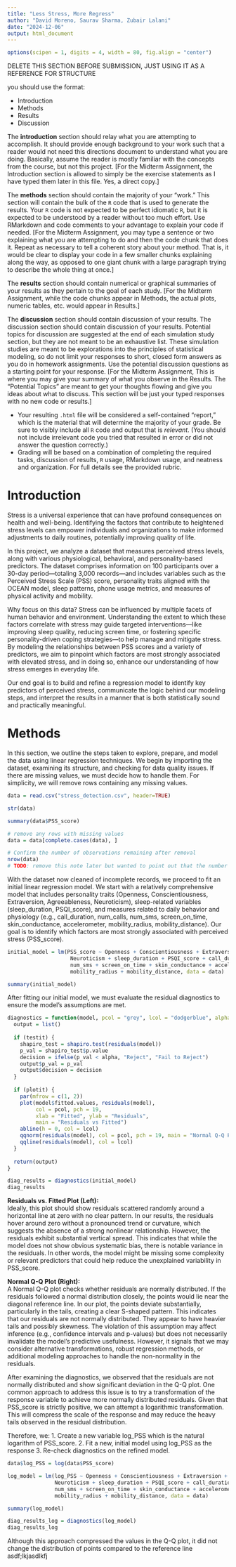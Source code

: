 ---
title: "Less Stress, More Regress"
author: "David Moreno, Saurav Sharma, Zubair Lalani"
date: "2024-12-06"
output: html_document
---

```{r setup, echo = FALSE, message = FALSE, warning = FALSE}
options(scipen = 1, digits = 4, width = 80, fig.align = "center")
```

DELETE THIS SECTION BEFORE SUBMISSION, JUST USING IT AS A REFERENCE FOR STRUCTURE

you should use the format:
  
- Introduction
- Methods
- Results
- Discussion

The **introduction** section should relay what you are attempting to accomplish. It should provide enough background to your work such that a reader would not need this directions document to understand what you are doing. Basically, assume the reader is mostly familiar with the concepts from the course, but not this project. [For the Midterm Assignment, the Introduction section is allowed to simply be the exercise statements as I have typed them later in this file. Yes, a direct copy.]

The **methods** section should contain the majority of your “work.” This section will contain the bulk of the `R` code that is used to generate the results. Your `R` code is not expected to be perfect idiomatic `R`, but it is expected to be understood by a reader without too much effort. Use RMarkdown and code comments to your advantage to explain your code if needed. [For the Midterm Assignment, you may type a sentence or two explaining what you are attempting to do and then the code chunk that does it. Repeat as necessary to tell a coherent story about your method. That is, it would be clear to display your code in a few smaller chunks explaining along the way, as opposed to one giant chunk with a large paragraph trying to describe the whole thing at once.]

The **results** section should contain numerical or graphical summaries of your results as they pertain to the goal of each study. [For the Midterm Assignment, while the code chunks appear in Methods, the actual plots, numeric tables, etc. would appear in Results.]

The **discussion** section should contain discussion of your results. The discussion section should contain discussion of your results. Potential topics for discussion are suggested at the end of each simulation study section, but they are not meant to be an exhaustive list. These simulation studies are meant to be explorations into the principles of statistical modeling, so do not limit your responses to short, closed form answers as you do in homework assignments. Use the potential discussion questions as a starting point for your response. [For the Midterm Assignment, This is where you may give your summary of what you observe in the Results. The "Potential Topics" are meant to get your thoughts flowing and give you ideas about what to discuss. This section will be just your typed responses with no new code or results.]

- Your resulting `.html` file will be considered a self-contained “report,” which is the material that will determine the majority of your grade. Be sure to visibly include all `R` code and output that is *relevant*. (You should not include irrelevant code you tried that resulted in error or did not answer the question correctly.)
- Grading will be based on a combination of completing the required tasks, discussion of results, `R` usage, RMarkdown usage, and neatness and organization. For full details see the provided rubric.

# Introduction
Stress is a universal experience that can have profound consequences on health and well-being. Identifying the factors that contribute to heightened stress levels can empower individuals and organizations to make informed adjustments to daily routines, potentially improving quality of life.

In this project, we analyze a dataset that measures perceived stress levels, along with various physiological, behavioral, and personality-based predictors. The dataset comprises information on 100 participants over a 30-day period—totaling 3,000 records—and includes variables such as the Perceived Stress Scale (PSS) score, personality traits aligned with the OCEAN model, sleep patterns, phone usage metrics, and measures of physical activity and mobility.

Why focus on this data? Stress can be influenced by multiple facets of human behavior and environment. Understanding the extent to which these factors correlate with stress may guide targeted interventions—like improving sleep quality, reducing screen time, or fostering specific personality-driven coping strategies—to help manage and mitigate stress. By modeling the relationships between PSS scores and a variety of predictors, we aim to pinpoint which factors are most strongly associated with elevated stress, and in doing so, enhance our understanding of how stress emerges in everyday life.

Our end goal is to build and refine a regression model to identify key predictors of perceived stress, communicate the logic behind our modeling steps, and interpret the results in a manner that is both statistically sound and practically meaningful.


# Methods
In this section, we outline the steps taken to explore, prepare, and model the data using linear regression techniques. We begin by importing the dataset, examining its structure, and checking for data quality issues. If there are missing values, we must decide how to handle them. For simplicity, we will remove rows containing any missing values.

```{r load-data, echo=TRUE, message=FALSE, warning=FALSE}
data = read.csv("stress_detection.csv", header=TRUE)

str(data)

summary(data$PSS_score)

# remove any rows with missing values
data = data[complete.cases(data), ]

# Confirm the number of observations remaining after removal
nrow(data)
# TODO: remove this note later but wanted to point out that the number of rows after removing missing values is still 3000, which means that there are no missing values... which makes it seem likely that the dataset we are using was generated. 
```
With the dataset now cleaned of incomplete records, we proceed to fit an initial linear regression model. We start with a relatively comprehensive model that includes personality traits (Openness, Conscientiousness, Extraversion, Agreeableness, Neuroticism), sleep-related variables (sleep_duration, PSQI_score), and measures related to daily behavior and physiology (e.g., call_duration, num_calls, num_sms, screen_on_time, skin_conductance, accelerometer, mobility_radius, mobility_distance). Our goal is to identify which factors are most strongly associated with perceived stress (PSS_score).

```{r}
initial_model = lm(PSS_score ~ Openness + Conscientiousness + Extraversion + Agreeableness + 
                    Neuroticism + sleep_duration + PSQI_score + call_duration + num_calls + 
                    num_sms + screen_on_time + skin_conductance + accelerometer + 
                    mobility_radius + mobility_distance, data = data)

summary(initial_model)
```
After fitting our initial model, we must evaluate the residual diagnostics to ensure the model’s assumptions are met.

```{r}
diagnostics = function(model, pcol = "grey", lcol = "dodgerblue", alpha = 0.05, plotit = TRUE, testit = TRUE) {
  output = list()
  
  if (testit) {
    shapiro_test = shapiro.test(residuals(model))
    p_val = shapiro_test$p.value
    decision = ifelse(p_val < alpha, "Reject", "Fail to Reject")
    output$p_val = p_val
    output$decision = decision
  }
  
  if (plotit) {
    par(mfrow = c(1, 2))
    plot(model$fitted.values, residuals(model), 
         col = pcol, pch = 19, 
         xlab = "Fitted", ylab = "Residuals", 
         main = "Residuals vs Fitted")
    abline(h = 0, col = lcol)
    qqnorm(residuals(model), col = pcol, pch = 19, main = "Normal Q-Q Plot")
    qqline(residuals(model), col = lcol)
  }
  
  return(output)
}

diag_results = diagnostics(initial_model)
diag_results
```
**Residuals vs. Fitted Plot (Left):**  
Ideally, this plot should show residuals scattered randomly around a horizontal line at zero with no clear pattern. In our results, the residuals hover around zero without a pronounced trend or curvature, which suggests the absence of a strong nonlinear relationship. However, the residuals exhibit substantial vertical spread. This indicates that while the model does not show obvious systematic bias, there is notable variance in the residuals. In other words, the model might be missing some complexity or relevant predictors that could help reduce the unexplained variability in PSS_score. 

**Normal Q-Q Plot (Right):**  
A Normal Q-Q plot checks whether residuals are normally distributed. If the residuals followed a normal distribution closely, the points would lie near the diagonal reference line. In our plot, the points deviate substantially, particularly in the tails, creating a clear S-shaped pattern. This indicates that our residuals are not normally distributed. They appear to have heavier tails and possibly skewness. The violation of this assumption may affect inference (e.g., confidence intervals and p-values) but does not necessarily invalidate the model’s predictive usefulness. However, it signals that we may consider alternative transformations, robust regression methods, or additional modeling approaches to handle the non-normality in the residuals.


After examining the diagnostics, we observed that the residuals are not normally distributed and show significant deviation in the Q-Q plot. One common approach to address this issue is to try a transformation of the response variable to achieve more normally distributed residuals. Given that PSS_score is strictly positive, we can attempt a logarithmic transformation. This will compress the scale of the response and may reduce the heavy tails observed in the residual distribution.

Therefore, we:
1. Create a new variable log_PSS which is the natural logarithm of PSS_score.
2. Fit a new, initial model using log_PSS as the response
3. Re-check diagnostics on the refined model.

```{r}
data$log_PSS = log(data$PSS_score)

log_model = lm(log_PSS ~ Openness + Conscientiousness + Extraversion + Agreeableness +
               Neuroticism + sleep_duration + PSQI_score + call_duration + num_calls + 
               num_sms + screen_on_time + skin_conductance + accelerometer + 
               mobility_radius + mobility_distance, data = data)

summary(log_model)

diag_results_log = diagnostics(log_model)
diag_results_log
```

Although this approach compressed the values in the Q-Q plot, it did not change the distribution of points compared to the reference line asdf;lkjasdlkfj
